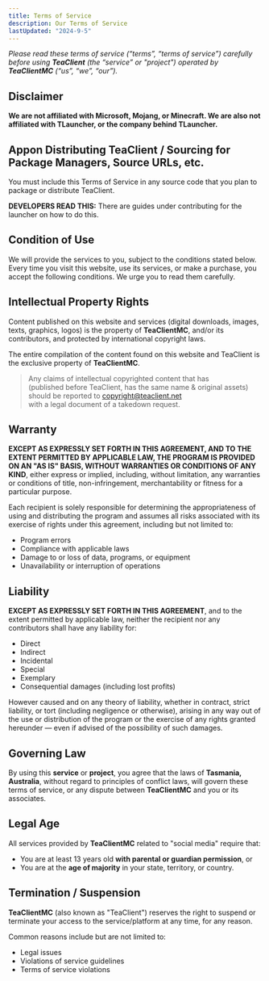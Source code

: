 ```yaml
---
title: Terms of Service
description: Our Terms of Service
lastUpdated: "2024-9-5"
---
```



_Please read these terms of service (“terms”, “terms of service”) carefully before using **TeaClient** (the “service” or "project") operated by **TeaClientMC** (“us”, “we”, “our”)._


## Disclaimer

**We are not affiliated with Microsoft, Mojang, or Minecraft. We are also not affiliated with TLauncher, or the company behind TLauncher.**


## Appon Distributing TeaClient / Sourcing for Package Managers, Source URLs, etc.

You must include this Terms of Service in any source code that you plan to package or distribute TeaClient.

**DEVELOPERS READ THIS:** There are guides under contributing for the launcher on how to do this.


## Condition of Use

We will provide the services to you, subject to the conditions stated below. Every time you visit this website, use its services, or make a purchase, you accept the following conditions. We urge you to read them carefully.


## Intellectual Property Rights

Content published on this website and services (digital downloads, images, texts, graphics, logos) is the property of **TeaClientMC**, and/or its contributors, and protected by international copyright laws.

The entire compilation of the content found on this website and TeaClient is the exclusive property of **TeaClientMC**.

> Any claims of intellectual copyrighted content that has  
> (published before TeaClient, has the same name & original assets)  
> should be reported to [copyright@teaclient.net](mailto:copyright@teaclient.net)  
> with a legal document of a takedown request.


## Warranty

**EXCEPT AS EXPRESSLY SET FORTH IN THIS AGREEMENT, AND TO THE EXTENT PERMITTED BY APPLICABLE LAW, THE PROGRAM IS PROVIDED ON AN "AS IS" BASIS, WITHOUT WARRANTIES OR CONDITIONS OF ANY KIND**, either express or implied, including, without limitation, any warranties or conditions of title, non-infringement, merchantability or fitness for a particular purpose.

Each recipient is solely responsible for determining the appropriateness of using and distributing the program and assumes all risks associated with its exercise of rights under this agreement, including but not limited to:

- Program errors  
- Compliance with applicable laws  
- Damage to or loss of data, programs, or equipment  
- Unavailability or interruption of operations


## Liability

**EXCEPT AS EXPRESSLY SET FORTH IN THIS AGREEMENT**, and to the extent permitted by applicable law, neither the recipient nor any contributors shall have any liability for:

- Direct  
- Indirect  
- Incidental  
- Special  
- Exemplary  
- Consequential damages (including lost profits)

However caused and on any theory of liability, whether in contract, strict liability, or tort (including negligence or otherwise), arising in any way out of the use or distribution of the program or the exercise of any rights granted hereunder — even if advised of the possibility of such damages.


## Governing Law

By using this **service** or **project**, you agree that the laws of **Tasmania, Australia**, without regard to principles of conflict laws, will govern these terms of service, or any dispute between **TeaClientMC** and you or its associates.


## Legal Age

All services provided by **TeaClientMC** related to "social media" require that:

- You are at least 13 years old **with parental or guardian permission**, or  
- You are at the **age of majority** in your state, territory, or country.


## Termination / Suspension

**TeaClientMC** (also known as "TeaClient") reserves the right to suspend or terminate your access to the service/platform at any time, for any reason.

Common reasons include but are not limited to:

- Legal issues  
- Violations of service guidelines  
- Terms of service violations

